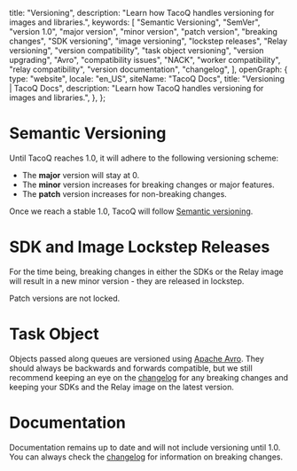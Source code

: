   title: "Versioning",
  description: "Learn how TacoQ handles versioning for images and libraries.",
  keywords: [
    "Semantic Versioning",
    "SemVer",
    "version 1.0",
    "major version",
    "minor version",
    "patch version",
    "breaking changes",
    "SDK versioning",
    "image versioning",
    "lockstep releases",
    "Relay versioning",
    "version compatibility",
    "task object versioning",
    "version upgrading",
    "Avro",
    "compatibility issues",
    "NACK",
    "worker compatibility",
    "relay compatibility",
    "version documentation",
    "changelog",
  ],
  openGraph: {
    type: "website",
    locale: "en_US",
    siteName: "TacoQ Docs",
    title: "Versioning | TacoQ Docs",
    description: "Learn how TacoQ handles versioning for images and libraries.",
  },
};

# Semantic Versioning

Until TacoQ reaches 1.0, it will adhere to the following versioning scheme:

- The **major** version will stay at 0.
- The **minor** version increases for breaking changes or major features.
- The **patch** version increases for non-breaking changes.

Once we reach a stable 1.0, TacoQ will follow [Semantic versioning](https://semver.org/).

# SDK and Image Lockstep Releases

For the time being, breaking changes in either the SDKs or the Relay image will
result in a new minor version - they are released in lockstep.

Patch versions are not locked.

# Task Object

Objects passed along queues are versioned using [Apache Avro](https://avro.apache.org/).
They should always be backwards and forwards compatible, but we still recommend
keeping an eye on the [changelog](/changelog) for any breaking changes and keeping
your SDKs and the Relay image on the latest version.

# Documentation

Documentation remains up to date and will not include versioning until 1.0. You
can always check the [changelog](/changelog) for information on breaking changes.
